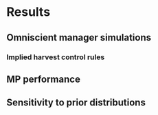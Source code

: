 # Results

## Omniscient manager simulations

### Implied harvest control rules

## MP performance



## Sensitivity to prior distributions
